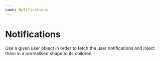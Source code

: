 ```yaml
---
name: Notifications
---
```


# Notifications

Use a given user object in order to fetch the user notifications and inject them in a normalised shape to its children
